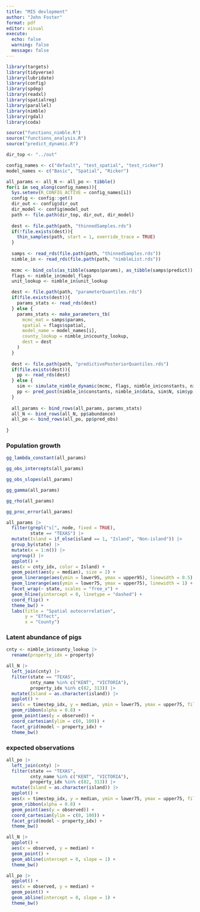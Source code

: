 ```yaml
---
title: "MIS devlopment"
author: "John Foster"
format: pdf
editor: visual
execute: 
  echo: false
  warning: false
  message: false
---
```


```r

library(targets)
library(tidyverse)
library(lubridate)
library(config)
library(spdep)
library(readxl)
library(spatialreg)
library(parallel)
library(nimble)
library(rgdal)
library(coda)

source("functions_nimble.R")
source("functions_analysis.R")
source("predict_dynamic.R")

dir_top <- "../out"
```

```r

config_names <- c("default", "test_spatial", "test_ricker")
model_names <- c("Basic", "Spatial", "Ricker")

all_params <- all_N <- all_po <- tibble()
for(i in seq_along(config_names)){
  Sys.setenv(R_CONFIG_ACTIVE = config_names[i])
  config <- config::get()
  dir_out <- config$dir_out
  dir_model <- config$model_out
  path <- file.path(dir_top, dir_out, dir_model)
  
  dest <- file.path(path, "thinnedSamples.rds")
  if(!file.exists(dest)){
    thin_samples(path, start = 1, override_trace = TRUE)
  }
  
  samps <- read_rds(file.path(path, "thinnedSamples.rds"))  
  nimble_in <- read_rds(file.path(path, "nimbleList.rds"))
  
  mcmc <- bind_cols(as_tibble(samps$params), as_tibble(samps$predict))
  flags <- nimble_in$model_flags
  unit_lookup <- nimble_in$unit_lookup

  dest <- file.path(path, "parameterQuantiles.rds")
  if(file.exists(dest)){
    params_stats <- read_rds(dest)
  } else {
    params_stats <- make_parameters_tb(
      mcmc_mat = samps$params,
      spatial = flags$spatial,
      model_name = model_names[i],
      county_lookup = nimble_in$county_lookup,
      dest = dest
    )  
  }
  
  dest <- file.path(path, "predictivePosteriorQuantiles.rds")
  if(file.exists(dest)){
    pp <- read_rds(dest)
  } else {
    sim <- simulate_nimble_dynamic(mcmc, flags, nimble_in$constants, nimble_in$data, unit_lookup)
    pp <- pred_post(nimble_in$constants, nimble_in$data, sim$N, sim$yp, model_names[i], dest)  
  }
  
  all_params <- bind_rows(all_params, params_stats)
  all_N <- bind_rows(all_N, pp$abundance)
  all_po <- bind_rows(all_po, pp$pred_obs)
  
}

```

### Population growth

```r

gg_lambda_constant(all_params)

```

```r

gg_obs_intercepts(all_params)

```

```r

gg_obs_slopes(all_params)

```

```r

gg_gamma(all_params)

```

```r

gg_rho(all_params)

```

```r

gg_proc_error(all_params)
```

```r
all_params |> 
  filter(grepl("s[", node, fixed = TRUE),
         state == "TEXAS") |>
  mutate(Island = if_else(island == 1, "Island", "Non-island")) |> 
  group_by(state) |> 
  mutate(x = 1:n()) |> 
  ungroup() |> 
  ggplot() +
  aes(x = cnty_idx, color = Island) +
  geom_point(aes(y = median), size = 2) +
  geom_linerange(aes(ymin = lower95, ymax = upper95), linewidth = 0.5) +
  geom_linerange(aes(ymin = lower75, ymax = upper75), linewidth = 1) +
  facet_wrap(~ state, scales = "free_x") +
  geom_hline(yintercept = 0, linetype = "dashed") +
  coord_flip() +
  theme_bw() +
  labs(title = "Spatial autocorrelation",
       y = "Effect",
       x = "County") 


```

### Latent abundance of pigs

```r

cnty <- nimble_in$county_lookup |> 
  rename(property_idx = property)

all_N |> 
  left_join(cnty) |> 
  filter(state == "TEXAS",
         cnty_name %in% c("KENT", "VICTORIA"),
         property_idx %in% c(82, 313)) |>
  mutate(Island = as.character(island)) |> 
  ggplot() +
  aes(x = timestep_idx, y = median, ymin = lower75, ymax = upper75, fill = Island) + 
  geom_ribbon(alpha = 0.8) +
  geom_point(aes(y = observed)) +
  coord_cartesian(ylim = c(0, 100)) +
  facet_grid(model ~ property_idx) +
  theme_bw()
```

### expected observations

```r

all_po |> 
  left_join(cnty) |> 
  filter(state == "TEXAS",
         cnty_name %in% c("KENT", "VICTORIA"),
         property_idx %in% c(82, 313)) |>
  mutate(Island = as.character(island)) |> 
  ggplot() +
  aes(x = timestep_idx, y = median, ymin = lower75, ymax = upper75, fill = Island) + 
  geom_ribbon(alpha = 0.8) +
  geom_point(aes(y = observed)) +
  coord_cartesian(ylim = c(0, 100)) +
  facet_grid(model ~ property_idx) +
  theme_bw()


```

```r

all_N |> 
  ggplot() +
  aes(x = observed, y = median) +
  geom_point() +
  geom_abline(intercept = 0, slope = 1) +
  theme_bw()
```

```r

all_po |> 
  ggplot() +
  aes(x = observed, y = median) +
  geom_point() +
  geom_abline(intercept = 0, slope = 1) +
  theme_bw()



```
